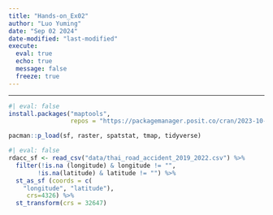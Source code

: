 ```yaml
---
title: "Hands-on_Ex02"
author: "Luo Yuming"
date: "Sep 02 2024"
date-modified: "last-modified"
execute: 
  eval: true
  echo: true
  message: false
  freeze: true
---
```


------------------------------------------------------------------------

```r
#| eval: false
install.packages("maptools",
                 repos = "https://packagemanager.posit.co/cran/2023-10-13")
```
```r
pacman::p_load(sf, raster, spatstat, tmap, tidyverse)
```

```r
#| eval: false
rdacc_sf <- read_csv("data/thai_road_accident_2019_2022.csv") %>%
  filter(!is.na (longitude) & longitude != "",
        !is.na(latitude) & latitude != "") %>%
  st_as_sf (coords = c(
    "longitude", "latitude"), 
     crs=4326) %>%
  st_transform(crs = 32647)
```

